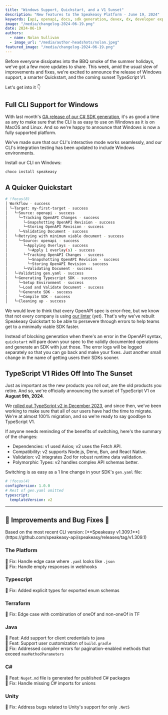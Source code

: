 ```yaml
---
title: "Windows Support, Quickstart, and a V1 Sunset"
description: "New features to the Speakeasy Platform - June 19, 2024"
keywords: [api, openapi, docs, sdk generation, devex, dx, developer experience]
image: "/media/changelog-2024-06-19.png"
date: 2024-06-19
authors:
  - name: Nolan Sullivan
  - image_url: "/media/author-headshots/nolan.jpeg"
featured_image: "/media/changelog-2024-06-19.png"
---
```



Before everyone dissipates into the BBQ smoke of the summer holidays, we've got a few more updates to share. This week, amid the usual slew of improvements and fixes, we're excited to announce the release of Windows support, a smarter Quickstart, and the coming sunset TypeScript V1.

Let's get into it 👇

## Full CLI Support for Windows

With last month's [GA release of our C# SDK generation](/changelog/changelog-2024-05-01), it's as good a time as any to make sure that the CLI is as easy to use on Windows as it is on MacOS and Linux. And so we're happy to announce that Windows is now a fully supported platform.

We've made sure that our CLI's interactive mode works seamlessly, and our CLI's integration testing has been updated to include Windows environments.

Install our CLI on Windows:

```bash
choco install speakeasy
```

## A Quicker Quickstart

```bash
# !focus(8)
│ Workflow - success
│ └─Target: my-first-target - success
│   └─Source: openapi - success
│     └─Tracking OpenAPI Changes - success
│       └─Snapshotting OpenAPI Revision - success
│       └─Storing OpenAPI Revision - success
│     └─Validating Document - success
│   └─Retrying with minimum viable document - success
│     └─Source: openapi - success
│       └─Applying Overlays - success
│         └─Apply 1 overlay(s) - success
│       └─Tracking OpenAPI Changes - success
│         └─Snapshotting OpenAPI Revision - success
│         └─Storing OpenAPI Revision - success
│       └─Validating Document - success
│   └─Validating gen.yaml - success
│   └─Generating Typescript SDK - success
│     └─Setup Environment - success
│     └─Load and Validate Document - success
│     └─Generate SDK - success
│     └─Compile SDK - success
│   └─Cleaning up - success
```

We would love to think that every OpenAPI spec is error-free, but we know that not every company is using [our linter](/docs/linting/linting) (yet). That's why we've rebuilt Speakeasy Quickstart to be able to persevere through errors to help teams get to a minimally viable SDK faster.

Instead of blocking generation when there's an error in the OpenAPI syntax, `quickstart` will pare down your spec to the validly documented operations and generate an SDK with just those. The error logs will be logged separately so that you can go back and make your fixes. Just another small change in the name of getting users their SDKs sooner.

## TypeScript V1 Rides Off Into The Sunset

Just as important as the new products you roll out, are the old products you retire. And so, we're officially announcing the sunset of TypeScript V1 on **August 9th, 2024**.

We [rolled out TypeScript v2 in December 2023](/post/introducing-universal-ts), and since then, we've been working to make sure that all of our users have had the time to migrate. We're at almost 100% migration, and so we're ready to say goodbye to TypeScript V1.

If anyone needs reminding of the benefits of switching, here's the summary of the changes:

- Dependencies​: v1 used Axios; v2 uses the Fetch API.
- Compatibility​: v2 supports Node.js, Deno, Bun, and React Native.
- Validation​: v2 integrates Zod for robust runtime data validation.
- Polymorphic Types​: v2 handles complex API schemas better.

Switching is as easy as a 1 line change in your SDK's `gen.yaml` file:

```yaml gen.yaml
# !focus(4)
configVersion: 1.0.0
# Rest of gen.yaml omitted
typescript:
  templateVersion: v2
```

---

## 🚢 Improvements and Bug Fixes 🐛

<Callout title="NOTE" variant="info">
  Based on the most recent CLI version: [**Speakeasy
  v1.309.1**](https://github.com/speakeasy-api/speakeasy/releases/tag/v1.309.1)
</Callout>

### The Platform

🐛 Fix: Handle edge case where `.yaml` looks like `.json`\
🐛 Fix: Handle empty responses in webhooks

### Typescript

🐛 Fix: Added explicit types for exported enum schemas

### Terraform

🐛 Fix: Edge case with combination of oneOf and non-oneOf in TF

### Java

🚢 Feat: Add support for client credentials to java \
🚢 Feat: Support user customization of `build.gradle` \
🐛 Fix: Addressed compiler errors for pagination-enabled methods that exceed `maxMethodParameters`

### C#

🚢 Feat: `Nuget.md` file is generated for published C# packages \
🐛 Fix: Handle missing C# imports for unions

### Unity

🐛 Fix: Address bugs related to Unity's support for only `.Net5`
